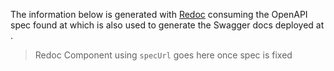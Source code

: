
The information below is generated with [Redoc](https://redocly.com/docs/redoc) consuming the OpenAPI spec found at []() which is also used to generate the Swagger docs deployed at []().

> Redoc Component using `specUrl` goes here once spec is fixed
